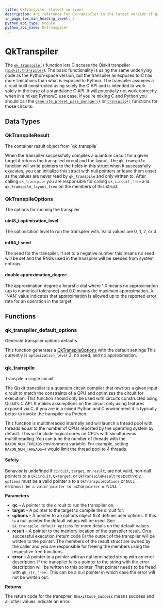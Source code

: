 ```yaml
---
title: QkTranspiler (latest version)
description: API reference for QkTranspiler in the latest version of qiskit-c
in_page_toc_min_heading_level: 2
python_api_type: module
python_api_name: QkTranspiler
---
```


# QkTranspiler

The [`qk_transpile()`](#_cppv412qk_transpilepk9qkcircuitpk8qktargetpk18qktranspileoptionsp17qktranspileresultppc "qk_transpile") function lets C access the Qiskit tranpsiler ([`qiskit.transpiler`](/docs/api/qiskit/transpiler#module-qiskit.transpiler "qiskit.transpiler")). The basic functionality is using the same underlying code as the Python-space version, but the transpiler as exposed to C has more limitations than what is exposed to Python. The transpiler assumes a circuit built constructed using solely the C API and is intended to work solely in the case of a standalone C API. It will potentially not work correctly when in a mixed Python/C use case. If you’re mixing C and Python you should call the [`generate_preset_pass_manager()`](/docs/api/qiskit/qiskit.transpiler.generate_preset_pass_manager#qiskit.transpiler.generate_preset_pass_manager "qiskit.transpiler.generate_preset_pass_manager") or [`transpile()`](/docs/api/qiskit/compiler#qiskit.compiler.transpile "qiskit.compiler.transpile") functions for those circuits.

## Data Types

### QkTranspileResult

<Class id="QkTranspileResult" signature="struct QkTranspileResult">
  The container result object from `qk_transpile`

  When the transpiler successfully compiles a quantum circuit for a given target it returns the transpiled circuit and the layout. The `qk_transpile` function will write pointers to the fields in this struct when it successfully executes, you can initialize this struct with null pointers or leave them unset as the values are never read by `qk_transpile` and only written to. After calling `qk_transpile` you are responsible for calling `qk_circuit_free` and `qk_transpile_layout_free` on the members of this struct.
</Class>

### QkTranspileOptions

<Class id="QkTranspileOptions" signature="struct QkTranspileOptions">
  The options for running the transpiler

  #### uint8\_t optimization\_level

  <Attribute id="optimization_level">
    The optimization level to run the transpiler with. Valid values are 0, 1, 2, or 3.
  </Attribute>

  #### int64\_t seed

  <Attribute id="seed">
    The seed for the transpiler. If set to a negative number this means no seed will be set and the RNGs used in the transpiler will be seeded from system entropy.
  </Attribute>

  #### double approximation\_degree

  <Attribute id="approximation_degree">
    The approximation degree a heurstic dial where 1.0 means no approximation (up to numerical tolerance) and 0.0 means the maximum approximation. A `NAN` value indicates that approximation is allowed up to the reported error rate for an operation in the target.
  </Attribute>
</Class>

## Functions

### qk\_transpiler\_default\_options

<Function id="qk_transpiler_default_options" signature="QkTranspileOptions qk_transpiler_default_options(void)">
  Generate transpiler options defaults

  This function generates a [QkTranspileOptions](#structqktranspileoptions) with the default settings This currently is `optimization_level` 2, no seed, and no approximation.
</Function>

### qk\_transpile

<Function id="qk_transpile" signature="QkExitCode qk_transpile(const QkCircuit *qc, const QkTarget *target, const QkTranspileOptions *options, QkTranspileResult *result, char **error)">
  Transpile a single circuit.

  The Qiskit transpiler is a quantum circuit compiler that rewrites a given input circuit to match the constraints of a QPU and optimizes the circuit for execution. This function should only be used with circuits constructed using Qiskit’s C API. It makes assumptions on the circuit only using features exposed via C, if you are in a mixed Python and C environment it is typically better to invoke the transpiler via Python.

  This function is multithreaded internally and will launch a thread pool with threads equal to the number of CPUs reported by the operating system by default. This will include logical cores on CPUs with simultaneous multithreading. You can tune the number of threads with the `RAYON_NUM_THREADS` environment variable. For example, setting `RAYON_NUM_THREADS=4` would limit the thread pool to 4 threads.

  <span id="group__QkTranspiler_1autotoc_md172" />

  #### Safety

  <span id="group__QkTranspiler_1autotoc_md172" />

  Behavior is undefined if `circuit`, `target`, or `result`, are not valid, non-null pointers to a `QkCircuit`, `QkTarget`, or `QkTranspileResult` respectively. `options` must be a valid pointer a to a `QkTranspileOptions` or ``NULL`. ``error`must be a valid pointer to a`char`pointer or`NULL\`\`.

  **Parameters**

  *   **qc** – A pointer to the circuit to run the transpiler on.
  *   **target** – A pointer to the target to compile the circuit for.
  *   **options** – A pointer to an options object that defines user options. If this is a null pointer the default values will be used. See `qk_transpile_default_options` for more details on the default values.
  *   **result** – A pointer to the memory location of the transpiler result. On a successful execution (return code 0) the output of the transpiler will be written to the pointer. The members of the result struct are owned by the caller and you are responsible for freeing the members using the respective free functions.
  *   **error** – A pointer to a pointer with an nul terminated string with an error description. If the transpiler fails a pointer to the string with the error description will be written to this pointer. That pointer needs to be freed with `qk_str_free`\`. This can be a null pointer in which case the error will not be written out.

  **Returns**

  The return code for the transpiler, `QkExitCode_Success` means success and all other values indicate an error.
</Function>

